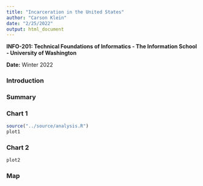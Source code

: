 ```yaml
---
title: "Incarceration in the United States"
author: "Carson Klein"
date: "2/25/2022"
output: html_document
---
```

**INFO-201: Technical Foundations of Informatics - The Information School - University of Washington**

**Date:** Winter 2022

### Introduction

### Summary

### Chart 1

```r
source("../source/analysis.R")
plot1
```

### Chart 2

```r
plot2
```


### Map